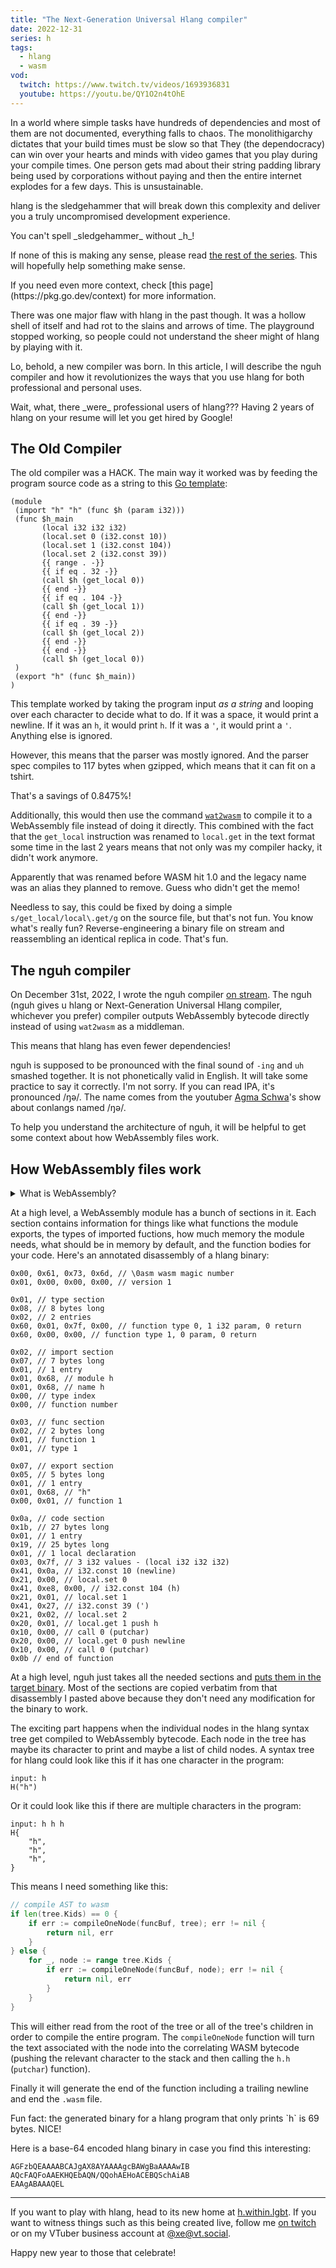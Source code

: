 ```yaml
---
title: "The Next-Generation Universal Hlang compiler"
date: 2022-12-31
series: h
tags:
  - hlang
  - wasm
vod:
  twitch: https://www.twitch.tv/videos/1693936831
  youtube: https://youtu.be/QY1O2n4tOhE
---
```


In a world where simple tasks have hundreds of dependencies and most of them are
not documented, everything falls to chaos. The monolithigarchy dictates that
your build times must be slow so that They (the dependocracy) can win over your
hearts and minds with video games that you play during your compile times. One
person gets mad about their string padding library being used by corporations
without paying and then the entire internet explodes for a few days. This is
unsustainable.

hlang is the sledgehammer that will break down this complexity and deliver you a
truly uncompromised development experience.

<XeblogConv name="Numa" mood="delet">
  You can't spell _sledgehammer_ without _h_!
</XeblogConv>

If none of this is making any sense, please read [the rest of the
series](https://xeiaso.net/blog/series/h). This will hopefully help something
make sense.

<XeblogConv name="Numa" mood="delet">
  If you need even more context, check [this page](https://pkg.go.dev/context)
  for more information.
</XeblogConv>

There was one major flaw with hlang in the past though. It was a hollow shell of
itself and had rot to the slains and arrows of time. The playground stopped
working, so people could not understand the sheer might of hlang by playing with
it.

Lo, behold, a new compiler was born. In this article, I will describe the nguh
compiler and how it revolutionizes the ways that you use hlang for both
professional and personal uses.

<XeblogConv name="Mara" mood="wat">
  Wait, what, there _were_ professional users of hlang???
</XeblogConv>

<XeblogConv name="Numa" mood="delet">
  Having 2 years of hlang on your resume will let you get hired by Google!
</XeblogConv>

## The Old Compiler

The old compiler was a HACK. The main way it worked was by feeding the program
source code as a string to this [Go template](https://pkg.go.dev/text/template):

```
(module
 (import "h" "h" (func $h (param i32)))
 (func $h_main
       (local i32 i32 i32)
       (local.set 0 (i32.const 10))
       (local.set 1 (i32.const 104))
       (local.set 2 (i32.const 39))
       {{ range . -}}
       {{ if eq . 32 -}}
       (call $h (get_local 0))
       {{ end -}}
       {{ if eq . 104 -}}
       (call $h (get_local 1))
       {{ end -}}
       {{ if eq . 39 -}}
       (call $h (get_local 2))
       {{ end -}}
       {{ end -}}
       (call $h (get_local 0))
 )
 (export "h" (func $h_main))
)
```

This template worked by taking the program input _as a string_ and looping over
each character to decide what to do. If it was a space, it would print a
newline. If it was an `h`, it would print `h`. If it was a `'`, it would print a
`'`. Anything else is ignored.

However, this means that the parser was mostly ignored. And the parser spec
compiles to 117 bytes when gzipped, which means that it can fit on a tshirt.

<XeblogConv name="Numa" mood="delet">
  That's a savings of 0.8475%!
</XeblogConv>

Additionally, this would then use the command
[`wat2wasm`](https://developer.mozilla.org/en-US/docs/WebAssembly/Text_format_to_wasm)
to compile it to a WebAssembly file instead of doing it directly. This combined
with the fact that the `get_local` instruction was renamed to `local.get` in the
text format some time in the last 2 years means that not only was my compiler
hacky, it didn't work anymore.

<XeblogConv name="Mara" mood="hacker">
  Apparently that was renamed before WASM hit 1.0 and the legacy name was an
  alias they planned to remove. Guess who didn't get the memo!
</XeblogConv>

Needless to say, this could be fixed by doing a simple
`s/get_local/local\.get/g` on the source file, but that's not fun. You know
what's really fun? Reverse-engineering a binary file on stream and reassembling
an identical replica in code. That's fun.

## The nguh compiler

On December 31st, 2022, I wrote the nguh compiler [on
stream](https://www.twitch.tv/princessxen). The nguh (nguh gives u hlang or
Next-Generation Universal Hlang compiler, whichever you prefer) compiler outputs
WebAssembly bytecode directly instead of using `wat2wasm` as a middleman.

<XeblogConv name="Mara" mood="happy">
  This means that hlang has even fewer dependencies!
</XeblogConv>

nguh is supposed to be pronounced with the final sound of `-ing` and `uh`
smashed together. It is not phonetically valid in English. It will take some
practice to say it correctly. I'm not sorry. If you can read IPA, it's
pronounced /ŋə/. The name comes from the youtuber [Agma
Schwa](https://www.youtube.com/@AgmaSchwa)'s show about conlangs named /ŋə/.

To help you understand the architecture of nguh, it will be helpful to get some
context about how WebAssembly files work.

## How WebAssembly files work

<details>
  <summary>What is WebAssembly?</summary>
  
WebAssembly is a standard that specifies a way to run programs on arbitrary
hardware in a sandboxed way. It is used mainly in web browsers to power things
like YouTube's player component, Twitch stream viewing, and by developers any
time they need to put a block of code into a website without having to rewrite
it in JavaScript.

I'm part of a slowly growing group of developers that want to run WebAssembly
code on the server so that you can take the same `.wasm` file and run it on any
hardware without having to have the source code and a working compiler setup.

hlang is compiled to WebAssembly for no reason in particular.

</details>

At a high level, a WebAssembly module has a bunch of sections in it. Each
section contains information for things like what functions the module exports,
the types of imported fuctions, how much memory the module needs, what should be
in memory by default, and the function bodies for your code. Here's an annotated
disassembly of a hlang binary:

```
0x00, 0x61, 0x73, 0x6d, // \0asm wasm magic number
0x01, 0x00, 0x00, 0x00, // version 1

0x01, // type section
0x08, // 8 bytes long
0x02, // 2 entries
0x60, 0x01, 0x7f, 0x00, // function type 0, 1 i32 param, 0 return
0x60, 0x00, 0x00, // function type 1, 0 param, 0 return

0x02, // import section
0x07, // 7 bytes long
0x01, // 1 entry
0x01, 0x68, // module h
0x01, 0x68, // name h
0x00, // type index
0x00, // function number

0x03, // func section
0x02, // 2 bytes long
0x01, // function 1
0x01, // type 1

0x07, // export section
0x05, // 5 bytes long
0x01, // 1 entry
0x01, 0x68, // "h"
0x00, 0x01, // function 1

0x0a, // code section
0x1b, // 27 bytes long
0x01, // 1 entry
0x19, // 25 bytes long
0x01, // 1 local declaration
0x03, 0x7f, // 3 i32 values - (local i32 i32 i32)
0x41, 0x0a, // i32.const 10 (newline)
0x21, 0x00, // local.set 0
0x41, 0xe8, 0x00, // i32.const 104 (h)
0x21, 0x01, // local.set 1
0x41, 0x27, // i32.const 39 (')
0x21, 0x02, // local.set 2
0x20, 0x01, // local.get 1 push h
0x10, 0x00, // call 0 (putchar)
0x20, 0x00, // local.get 0 push newline
0x10, 0x00, // call 0 (putchar)
0x0b // end of function
```

At a high level, nguh just takes all the needed sections and [puts them in the
target
binary](https://github.com/Xe/x/blob/2fe527950512b97a544d2d59539026514ad59544/cmd/hlang/nguh/compile.go#L53).
Most of the sections are copied verbatim from that disassembly I pasted above
because they don't need any modification for the binary to work.

The exciting part happens when the individual nodes in the hlang syntax tree get
compiled to WebAssembly bytecode. Each node in the tree has maybe its character
to print and maybe a list of child nodes. A syntax tree for hlang could look
like this if it has one character in the program:

```
input: h
H("h")
```

Or it could look like this if there are multiple characters in the program:

```
input: h h h
H{
	"h",
	"h",
	"h",
}
```

This means I need something like this:

```go
// compile AST to wasm
if len(tree.Kids) == 0 {
    if err := compileOneNode(funcBuf, tree); err != nil {
        return nil, err
    }
} else {
    for _, node := range tree.Kids {
        if err := compileOneNode(funcBuf, node); err != nil {
            return nil, err
        }
    }
}
```

This will either read from the root of the tree or all of the tree's children in
order to compile the entire program. The `compileOneNode` function will turn the
text associated with the node into the correlating WASM bytecode (pushing the
relevant character to the stack and then calling the `h.h` (`putchar`) function).

Finally it will generate the end of the function including a trailing newline
and end the `.wasm` file.

<XeblogConv name="Mara" mood="hacker">
  Fun fact: the generated binary for a hlang program that only prints `h` is 69
  bytes.
</XeblogConv>

<XeblogConv name="Numa" mood="delet">
  NICE!
</XeblogConv>

Here is a base-64 encoded hlang binary in case you find this interesting:

```
AGFzbQEAAAABCAJgAX8AYAAAAgcBAWgBaAAAAwIB
AQcFAQFoAAEKHQEbAQN/QQohAEHoACEBQSchAiAB
EAAgABAAAQEL
```

---

If you want to play with hlang, head to its new home at
[h.within.lgbt](https://h.within.lgbt). If you want to witness things such as
this being created live, follow me [on twitch](https://www.twitch.tv/princessxen) or
on my VTuber business account at [@xe@vt.social](https://vt.social/@xe).

<XeblogConv name="Cadey" mood="enby">
  Happy new year to those that celebrate!
</XeblogConv>
